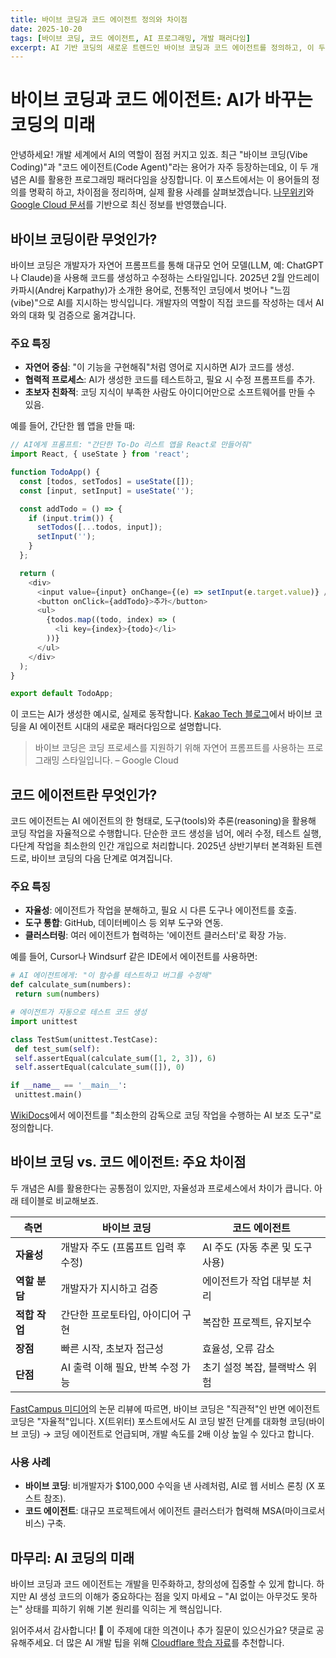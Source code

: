 ```yaml
---
title: 바이브 코딩과 코드 에이전트 정의와 차이점
date: 2025-10-20
tags: [바이브 코딩, 코드 에이전트, AI 프로그래밍, 개발 패러다임]
excerpt: AI 기반 코딩의 새로운 트렌드인 바이브 코딩과 코드 에이전트를 정의하고, 이 두 접근 방식의 주요 차이점을 탐구합니다. 개발자들이 AI를 활용해 더 효율적으로 코딩하는 미래를 살펴보세요.
---
```


# 바이브 코딩과 코드 에이전트: AI가 바꾸는 코딩의 미래

안녕하세요! 개발 세계에서 AI의 역할이 점점 커지고 있죠. 최근 "바이브 코딩(Vibe Coding)"과 "코드 에이전트(Code Agent)"라는 용어가 자주 등장하는데요, 이 두 개념은 AI를 활용한 프로그래밍 패러다임을 상징합니다. 이 포스트에서는 이 용어들의 정의를 명확히 하고, 차이점을 정리하며, 실제 활용 사례를 살펴보겠습니다. [나무위키](https://namu.wiki/w/%EB%B0%94%EC%9D%B4%EB%B8%8C%20%EC%BD%94%EB%94%A9)와 [Google Cloud 문서](https://cloud.google.com/discover/what-is-vibe-coding?hl=ko)를 기반으로 최신 정보를 반영했습니다.

## 바이브 코딩이란 무엇인가?

바이브 코딩은 개발자가 자연어 프롬프트를 통해 대규모 언어 모델(LLM, 예: ChatGPT나 Claude)을 사용해 코드를 생성하고 수정하는 스타일입니다. 2025년 2월 안드레이 카파시(Andrej Karpathy)가 소개한 용어로, 전통적인 코딩에서 벗어나 "느낌(vibe)"으로 AI를 지시하는 방식입니다. 개발자의 역할이 직접 코드를 작성하는 데서 AI와의 대화 및 검증으로 옮겨갑니다.

### 주요 특징

- **자연어 중심**: "이 기능을 구현해줘"처럼 영어로 지시하면 AI가 코드를 생성.
- **협력적 프로세스**: AI가 생성한 코드를 테스트하고, 필요 시 수정 프롬프트를 추가.
- **초보자 친화적**: 코딩 지식이 부족한 사람도 아이디어만으로 소프트웨어를 만들 수 있음.

예를 들어, 간단한 웹 앱을 만들 때:

```javascript
// AI에게 프롬프트: "간단한 To-Do 리스트 앱을 React로 만들어줘"
import React, { useState } from 'react';

function TodoApp() {
  const [todos, setTodos] = useState([]);
  const [input, setInput] = useState('');

  const addTodo = () => {
    if (input.trim()) {
      setTodos([...todos, input]);
      setInput('');
    }
  };

  return (
    <div>
      <input value={input} onChange={(e) => setInput(e.target.value)} />
      <button onClick={addTodo}>추가</button>
      <ul>
        {todos.map((todo, index) => (
          <li key={index}>{todo}</li>
        ))}
      </ul>
    </div>
  );
}

export default TodoApp;
```

이 코드는 AI가 생성한 예시로, 실제로 동작합니다. [Kakao Tech 블로그](https://tech.kakao.com/posts/696)에서 바이브 코딩을 AI 에이전트 시대의 새로운 패러다임으로 설명합니다.

> 바이브 코딩은 코딩 프로세스를 지원하기 위해 자연어 프롬프트를 사용하는 프로그래밍 스타일입니다. – Google Cloud

## 코드 에이전트란 무엇인가?

코드 에이전트는 AI 에이전트의 한 형태로, 도구(tools)와 추론(reasoning)을 활용해 코딩 작업을 자율적으로 수행합니다. 단순한 코드 생성을 넘어, 에러 수정, 테스트 실행, 다단계 작업을 최소한의 인간 개입으로 처리합니다. 2025년 상반기부터 본격화된 트렌드로, 바이브 코딩의 다음 단계로 여겨집니다.

### 주요 특징

- **자율성**: 에이전트가 작업을 분해하고, 필요 시 다른 도구나 에이전트를 호출.
- **도구 통합**: GitHub, 데이터베이스 등 외부 도구와 연동.
- **클러스터링**: 여러 에이전트가 협력하는 '에이전트 클러스터'로 확장 가능.

예를 들어, Cursor나 Windsurf 같은 IDE에서 에이전트를 사용하면:

```python
# AI 에이전트에게: "이 함수를 테스트하고 버그를 수정해"
def calculate_sum(numbers):
 return sum(numbers)

# 에이전트가 자동으로 테스트 코드 생성
import unittest

class TestSum(unittest.TestCase):
 def test_sum(self):
 self.assertEqual(calculate_sum([1, 2, 3]), 6)
 self.assertEqual(calculate_sum([]), 0)

if __name__ == '__main__':
 unittest.main()
```

[WikiDocs](https://wikidocs.net/278881)에서 에이전트를 "최소한의 감독으로 코딩 작업을 수행하는 AI 보조 도구"로 정의합니다.

## 바이브 코딩 vs. 코드 에이전트: 주요 차이점

두 개념은 AI를 활용한다는 공통점이 있지만, 자율성과 프로세스에서 차이가 큽니다. 아래 테이블로 비교해보죠.

| 측면          | 바이브 코딩                         | 코드 에이전트                    |
| ------------- | ----------------------------------- | -------------------------------- |
| **자율성**    | 개발자 주도 (프롬프트 입력 후 수정) | AI 주도 (자동 추론 및 도구 사용) |
| **역할 분담** | 개발자가 지시하고 검증              | 에이전트가 작업 대부분 처리      |
| **적합 작업** | 간단한 프로토타입, 아이디어 구현    | 복잡한 프로젝트, 유지보수        |
| **장점**      | 빠른 시작, 초보자 접근성            | 효율성, 오류 감소                |
| **단점**      | AI 출력 이해 필요, 반복 수정 가능   | 초기 설정 복잡, 블랙박스 위험    |

[FastCampus 미디어](https://media.fastcampus.co.kr/insight/ai_tech/ai-coding-paradigms/)의 논문 리뷰에 따르면, 바이브 코딩은 "직관적"인 반면 에이전트 코딩은 "자율적"입니다. X(트위터) 포스트에서도 AI 코딩 발전 단계를 대화형 코딩(바이브 코딩) → 코딩 에이전트로 언급되며, 개발 속도를 2배 이상 높일 수 있다고 합니다.

### 사용 사례

- **바이브 코딩**: 비개발자가 $100,000 수익을 낸 사례처럼, AI로 웹 서비스 론칭 (X 포스트 참조).
- **코드 에이전트**: 대규모 프로젝트에서 에이전트 클러스터가 협력해 MSA(마이크로서비스) 구축.

## 마무리: AI 코딩의 미래

바이브 코딩과 코드 에이전트는 개발을 민주화하고, 창의성에 집중할 수 있게 합니다. 하지만 AI 생성 코드의 이해가 중요하다는 점을 잊지 마세요 – "AI 없이는 아무것도 못하는" 상태를 피하기 위해 기본 원리를 익히는 게 핵심입니다.

읽어주셔서 감사합니다! 🙏 이 주제에 대한 의견이나 추가 질문이 있으신가요? 댓글로 공유해주세요. 더 많은 AI 개발 팁을 위해 [Cloudflare 학습 자료](https://www.cloudflare.com/ko-kr/learning/ai/ai-vibe-coding/)를 추천합니다.
